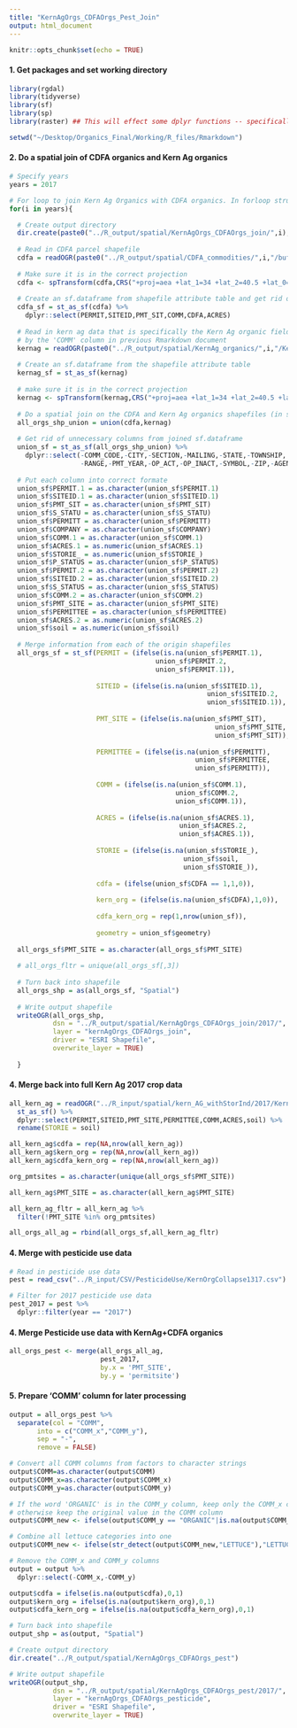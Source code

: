```yaml
---
title: "KernAgOrgs_CDFAOrgs_Pest_Join"
output: html_document
---
```


```r
knitr::opts_chunk$set(echo = TRUE)
```

#### 1. Get packages and set working directory
```r

library(rgdal)
library(tidyverse)
library(sf)
library(sp)
library(raster) ## This will effect some dplyr functions -- specifically 'select'

setwd("~/Desktop/Organics_Final/Working/R_files/Rmarkdown")
```


#### 2. Do a spatial join of CDFA organics and Kern Ag organics
```r

# Specify years
years = 2017 

# For loop to join Kern Ag Organics with CDFA organics. In forloop structure for processing multiple years
for(i in years){

  # Create output directory
  dir.create(paste0("../R_output/spatial/KernAgOrgs_CDFAOrgs_join/",i), recursive = T)
  
  # Read in CDFA parcel shapefile
  cdfa = readOGR(paste0("../R_output/spatial/CDFA_commodities/",i,"/buffer50/CDFA_crops",i,"_B50.shp"))
  
  # Make sure it is in the correct projection
  cdfa <- spTransform(cdfa,CRS("+proj=aea +lat_1=34 +lat_2=40.5 +lat_0=0 +lon_0=-120 +x_0=0 +y_0=-4000000 +ellps=GRS80 +datum=NAD83 +units=m +no_defs ")) 
  
  # Create an sf.dataframe from shapefile attribute table and get rid of unnecessary columns
  cdfa_sf = st_as_sf(cdfa) %>% 
    dplyr::select(PERMIT,SITEID,PMT_SIT,COMM,CDFA,ACRES)
  
  # Read in kern ag data that is specifically the Kern Ag organic fields as determined
  # by the 'COMM' column in previous Rmarkdown document
  kernag = readOGR(paste0("../R_output/spatial/KernAg_organics/",i,"/KernAg_Orgs",i,".shp"))
  
  # Create an sf.dataframe from the shapefile attribute table
  kernag_sf = st_as_sf(kernag)
  
  # make sure it is in the correct projection
  kernag <- spTransform(kernag,CRS("+proj=aea +lat_1=34 +lat_2=40.5 +lat_0=0 +lon_0=-120 +x_0=0 +y_0=-4000000 +ellps=GRS80 +datum=NAD83 +units=m +no_defs ")) 
 
  # Do a spatial join on the CDFA and Kern Ag organics shapefiles (in sf.dataframe format)
  all_orgs_shp_union = union(cdfa,kernag)
  
  # Get rid of unnecessary columns from joined sf.dataframe
  union_sf = st_as_sf(all_orgs_shp_union) %>% 
    dplyr::select(-COMM_CODE,-CITY,-SECTION,-MAILING,-STATE,-TOWNSHIP,
                  -RANGE,-PMT_YEAR,-OP_ACT,-OP_INACT,-SYMBOL,-ZIP,-AGENT,-DT_INACT,-DT_ACT) 
  
  # Put each column into correct formate
  union_sf$PERMIT.1 = as.character(union_sf$PERMIT.1)
  union_sf$SITEID.1 = as.character(union_sf$SITEID.1)
  union_sf$PMT_SIT = as.character(union_sf$PMT_SIT)
  union_sf$S_STATU = as.character(union_sf$S_STATU)
  union_sf$PERMITT = as.character(union_sf$PERMITT)
  union_sf$COMPANY = as.character(union_sf$COMPANY)
  union_sf$COMM.1 = as.character(union_sf$COMM.1)
  union_sf$ACRES.1 = as.numeric(union_sf$ACRES.1)
  union_sf$STORIE_ = as.numeric(union_sf$STORIE_)
  union_sf$P_STATUS = as.character(union_sf$P_STATUS)
  union_sf$PERMIT.2 = as.character(union_sf$PERMIT.2)
  union_sf$SITEID.2 = as.character(union_sf$SITEID.2)
  union_sf$S_STATUS = as.character(union_sf$S_STATUS)
  union_sf$COMM.2 = as.character(union_sf$COMM.2)
  union_sf$PMT_SITE = as.character(union_sf$PMT_SITE)
  union_sf$PERMITTEE = as.character(union_sf$PERMITTEE)
  union_sf$ACRES.2 = as.numeric(union_sf$ACRES.2)
  union_sf$soil = as.numeric(union_sf$soil)
  
  # Merge information from each of the origin shapefiles
  all_orgs_sf = st_sf(PERMIT = (ifelse(is.na(union_sf$PERMIT.1),
                                     union_sf$PERMIT.2,
                                     union_sf$PERMIT.1)),
                      
                      SITEID = (ifelse(is.na(union_sf$SITEID.1),
                                                  union_sf$SITEID.2,
                                                  union_sf$SITEID.1)),
                      
                      PMT_SITE = (ifelse(is.na(union_sf$PMT_SIT),
                                                    union_sf$PMT_SITE,
                                                    union_sf$PMT_SIT)),
                      
                      PERMITTEE = (ifelse(is.na(union_sf$PERMITT), 
                                               union_sf$PERMITTEE, 
                                               union_sf$PERMITT)),
                      
                      COMM = (ifelse(is.na(union_sf$COMM.1),
                                          union_sf$COMM.2,
                                          union_sf$COMM.1)),
                      
                      ACRES = (ifelse(is.na(union_sf$ACRES.1),
                                           union_sf$ACRES.2,
                                           union_sf$ACRES.1)),
                      
                      STORIE = (ifelse(is.na(union_sf$STORIE_),
                                            union_sf$soil,
                                            union_sf$STORIE_)),
                           
                      cdfa = (ifelse(union_sf$CDFA == 1,1,0)),
                           
                      kern_org = (ifelse(is.na(union_sf$CDFA),1,0)),
                           
                      cdfa_kern_org = rep(1,nrow(union_sf)),
                           
                      geometry = union_sf$geometry)
  
  all_orgs_sf$PMT_SITE = as.character(all_orgs_sf$PMT_SITE)
  
  # all_orgs_fltr = unique(all_orgs_sf[,3])
  
  # Turn back into shapefile
  all_orgs_shp = as(all_orgs_sf, "Spatial")
  
  # Write output shapefile
  writeOGR(all_orgs_shp,
           dsn = "../R_output/spatial/KernAgOrgs_CDFAOrgs_join/2017/",
           layer = "kernAgOrgs_CDFAOrgs_join",
           driver = "ESRI Shapefile",
           overwrite_layer = TRUE)
  
  }
```

#### 4. Merge back into full Kern Ag 2017 crop data
```r
all_kern_ag = readOGR("../R_input/spatial/kern_AG_withStorInd/2017/KernAg_with_StorInd_2017.shp") %>% 
  st_as_sf() %>% 
  dplyr::select(PERMIT,SITEID,PMT_SITE,PERMITTEE,COMM,ACRES,soil) %>% 
  rename(STORIE = soil)

all_kern_ag$cdfa = rep(NA,nrow(all_kern_ag))
all_kern_ag$kern_org = rep(NA,nrow(all_kern_ag))
all_kern_ag$cdfa_kern_org = rep(NA,nrow(all_kern_ag))

org_pmtsites = as.character(unique(all_orgs_sf$PMT_SITE))

all_kern_ag$PMT_SITE = as.character(all_kern_ag$PMT_SITE)

all_kern_ag_fltr = all_kern_ag %>% 
  filter(!PMT_SITE %in% org_pmtsites)

all_orgs_all_ag = rbind(all_orgs_sf,all_kern_ag_fltr) 

```

#### 4. Merge with pesticide use data
```r

# Read in pesticide use data
pest = read_csv("../R_input/CSV/PesticideUse/KernOrgCollapse1317.csv")

# Filter for 2017 pesticide use data
pest_2017 = pest %>% 
  dplyr::filter(year == "2017")
```

#### 4. Merge Pesticide use data with KernAg+CDFA organics
```r

all_orgs_pest <- merge(all_orgs_all_ag, 
                       pest_2017,
                       by.x = 'PMT_SITE',
                       by.y = 'permitsite')


```

#### 5. Prepare 'COMM' column for later processing
```r
output = all_orgs_pest %>% 
  separate(col = "COMM", 
       into = c("COMM_x","COMM_y"), 
       sep = "-",
       remove = FALSE)

# Convert all COMM columns from factors to character strings
output$COMM=as.character(output$COMM)
output$COMM_x=as.character(output$COMM_x)
output$COMM_y=as.character(output$COMM_y)

# If the word 'ORGANIC' is in the COMM_y column, keep only the COMM_x column, 
# otherwise keep the original value in the COMM column
output$COMM_new <- ifelse(output$COMM_y == "ORGANIC"|is.na(output$COMM_y), output$COMM_x,output$COMM)

# Combine all lettuce categories into one
output$COMM_new <- ifelse(str_detect(output$COMM_new,"LETTUCE"),"LETTUCE",output$COMM_new)

# Remove the COMM_x and COMM_y columns
output = output %>% 
  dplyr::select(-COMM_x,-COMM_y)

output$cdfa = ifelse(is.na(output$cdfa),0,1)
output$kern_org = ifelse(is.na(output$kern_org),0,1)
output$cdfa_kern_org = ifelse(is.na(output$cdfa_kern_org),0,1)

# Turn back into shapefile
output_shp = as(output, "Spatial")

# Create output directory
dir.create("../R_output/spatial/KernAgOrgs_CDFAOrgs_pest")

# Write output shapefile
writeOGR(output_shp,
           dsn = "../R_output/spatial/KernAgOrgs_CDFAOrgs_pest/2017/",
           layer = "kernAgOrgs_CDFAOrgs_pesticide",
           driver = "ESRI Shapefile",
           overwrite_layer = TRUE)
```

